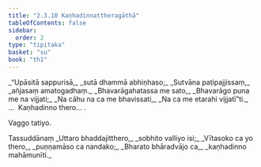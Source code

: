 ```yaml
---
title: "2.3.10 Kaṇhadinnattheragāthā"
tableOfContents: false
sidebar:
  order: 2
type: "tipitaka"
basket: "su"
book: "th1"
---
```



<DynamicBreadcrumb />

<Division number="179" book="th1" bookNo="19" page="255">

<Paragraph number="365" type="verses" book="th1">
_“Upāsitā sappurisā,_  
_sutā dhammā abhiṇhaso;_  
_Sutvāna paṭipajjissaṃ,_  
_añjasaṃ amatogadhaṃ._  

</Paragraph>

</Division>
<Division number="180" book="th1" bookNo="19" page="255">

<Paragraph number="366" type="verses" book="th1">
_Bhavarāgahatassa me sato,_  
_Bhavarāgo puna me na vijjati;_  
_Na cāhu na ca me bhavissati,_  
_Na ca me etarahi vijjatī”ti._  


</Paragraph>
</Division>

<Paragraph number="367" type="center" book="th1">
…  Kaṇhadinno thero… .

  
Vaggo tatiyo.



</Paragraph>

<Paragraph number="368" type="center" book="th1">
Tassuddānaṃ


</Paragraph>

<Paragraph number="369" type="verses" book="th1">
_Uttaro bhaddajitthero,_  
_sobhito valliyo isi;_  
_Vītasoko ca yo thero,_  
_puṇṇamāso ca nandako;_  
_Bharato bhāradvājo ca,_  
_kaṇhadinno mahāmunīti._
</Paragraph>